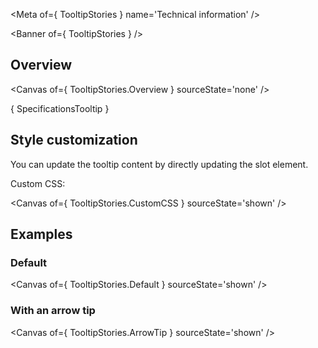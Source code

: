 
<Meta of={ TooltipStories } name='Technical information' />

<Banner of={ TooltipStories } />

## Overview

<Canvas of={ TooltipStories.Overview } sourceState='none' />

<Markdown> { SpecificationsTooltip } </Markdown>

## Style customization

You can update the tooltip content by directly updating the slot element.

Custom CSS:

<Canvas of={ TooltipStories.CustomCSS } sourceState='shown' />

## Examples

### Default

<Canvas of={ TooltipStories.Default } sourceState='shown' />

### With an arrow tip

<Canvas of={ TooltipStories.ArrowTip } sourceState='shown' />
